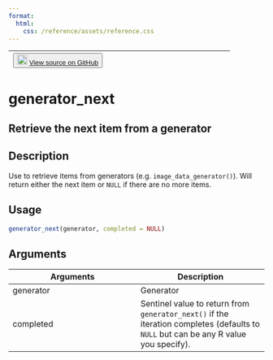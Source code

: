 ```yaml
---
format:
  html:
    css: /reference/assets/reference.css
---
```


| <button class="button"> ![](/reference/assets/GitHub-Mark-32px.png){width="20"} [View source on GitHub](https://github.com/rstudio/keras//blob/main/R/preprocessing.R#L710) </button> |
|:------------------------------:|:--------------------------------------:|

# generator_next

## Retrieve the next item from a generator

## Description
Use to retrieve items from generators (e.g. `image_data_generator()`). Will return either the next item or `NULL` if there are no more items. 


## Usage
```r
generator_next(generator, completed = NULL) 
```

## Arguments
|Arguments|Description|
|---|---|
| generator | Generator |
| completed | Sentinel value to return from `generator_next()` if the iteration completes (defaults to `NULL` but can be any R value you specify). |







